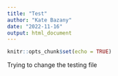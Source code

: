 ```yaml
---
title: "Test"
author: "Kate Bazany"
date: "2022-11-16"
output: html_document
---
```


```r
knitr::opts_chunk$set(echo = TRUE)
```

Trying to change the testing file